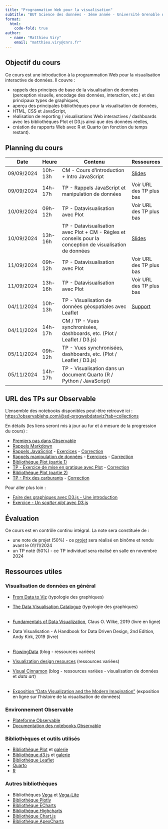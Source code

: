 ```yaml
---
title: "Programmation Web pour la visualisation"
subtitle: "BUT Science des données - 3ème année - Université Grenoble Alpes"
format:
  html:
    code-fold: true
author:
  - name: "Matthieu Viry"
    email: "matthieu.viry@cnrs.fr"
---
```


## Objectif du cours

Ce cours est une introduction à la programmation Web pour la visualisation interactive de données. Il couvre :

- rappels des principes de base de la visualisation de données (perception visuelle, encodage des données, interaction, etc.) et des principaux types de graphiques,
- aperçu des principales bibliothèques pour la visualisation de données,
- HTML, CSS et JavaScript,
- réalisation de reporting / visualisations Web interactives / dashboards avec les bibliothèques Plot et D3.js ainsi que des données réelles,
- création de rapports Web avec R et Quarto (en fonction du temps restant).


## Planning du cours

| Date       | Heure   | Contenu                                                                                                   | Ressources                   |
|------------|---------|-----------------------------------------------------------------------------------------------------------|------------------------------|
| 09/09/2024 | 10h-13h | CM - Cours d'introduction + Intro JavaScript                                                              | [Slides](./CM-seance1.html)  |
| 09/09/2024 | 14h-17h | TP - Rappels JavaScript et manipulation de données                                                        | Voir URL des TP plus bas     |
| 10/09/2024 | 09h-12h | TP - Datavisualisation avec Plot                                                                          | Voir URL des TP plus bas     |
| 10/09/2024 | 13h-16h | TP - Datavisualisation avec Plot + CM - Règles et conseils pour la conception de visualisation de données | [Slides](./CM-seance2.html)  |
| 11/09/2024 | 09h-12h | TP - Datavisualisation avec Plot                                                                          | Voir URL des TP plus bas     |
| 11/09/2024 | 13h-16h | TP - Datavisualisation avec Plot                                                                          | Voir URL des TP plus bas     |
| 04/11/2024 | 10h-13h | TP - Visualisation de données géospatiales avec Leaflet                                              | [Support](./TP-seance7.html) |
| 04/11/2024 | 14h-17h | CM / TP - Vues synchronisées, dashboards, etc. (Plot / Leaflet / D3.js)                                   |     |
| 05/11/2024 | 09h-12h | TP - Vues synchronisées, dashboards, etc. (Plot / Leaflet / D3.js)                                        |                              |
| 05/11/2024 | 14h-17h | TP - Visualisation dans un document Quarto (R / Python / JavaScript)                                      |     |


## URL des TPs sur Observable

L'ensemble des notebooks disponibles peut-être retrouvé ici : [https://observablehq.com/@sd-progwebdataviz?tab=collections](https://observablehq.com/@sd-progwebdataviz?tab=collections)

En détails (les liens seront mis à jour au fur et à mesure de la progression du cours) :

- [Premiers pas dans Observable](https://observablehq.com/@sd-progwebdataviz/premiers-pas-dans-observable)
- [Rappels Markdown](https://observablehq.com/@sd-progwebdataviz/rappels-markdown)
- [Rappels JavaScript](https://observablehq.com/@sd-progwebdataviz/rappels-javascript) - [Exercices](https://observablehq.com/@sd-progwebdataviz/rappels-javascript-exercices) - [Correction](https://observablehq.com/d/1016380d2dbf3ab6?collection=@sd-progwebdataviz/solutions)
- [Rappels manipulation de données](https://observablehq.com/@sd-progwebdataviz/preparation-et-transformation-de-donnees) - [Exercices](https://observablehq.com/@sd-progwebdataviz/preparation-et-transformation-de-donnees-exercices) - [Correction](https://observablehq.com/d/2e1e0290ca512d85)
- [Bibliothèque Plot (partie 1)](https://observablehq.com/@sd-progwebdataviz/bibliotheque-plot)
- [TP - Exercice de mise en pratique avec Plot](https://observablehq.com/@sd-progwebdataviz/tp-exercice-de-mise-en-pratique-avec-plot) - [Correction](https://observablehq.com/@sd-progwebdataviz/solution-exercice-de-mise-en-pratique-avec-plot)
- [Bibliothèque Plot (partie 2)](https://observablehq.com/@sd-progwebdataviz/bibliotheque-plot-2-interactions)
- [TP - Prix des carburants](https://observablehq.com/@sd-progwebdataviz/tp-prix-des-carburants) - [Correction](https://observablehq.com/@sd-progwebdataviz/solutions-prix-des-carburants)

Pour aller plus loin :

- [Faire des graphiques avec D3.js - Une introduction]()
- [Exercice - Un *scatter plot* avec D3.js]()


## Évaluation

Ce cours est en contrôle continu intégral.
La note sera constituée de :

- une note de projet (50%) - ce [projet](https://observablehq.com/@sd-progwebdataviz/tp-note-temps-de-parole-des-hommes-et-des-femmes-a) sera réalisé en binôme et rendu avant le 01/11/2024
- un TP noté (50%) - ce TP individuel sera réalisé en salle en novembre 2024 

## Ressources utiles

### Visualisation de données en général

- [From Data to Viz](https://www.data-to-viz.com/) (typologie des graphiques)
- [The Data Visualisation Catalogue](https://datavizcatalogue.com/) (typologie des graphiques)
<br><br>

- [Fundamentals of Data Visualization](https://clauswilke.com/dataviz/), Claus O. Wilke, 2019 (livre en ligne)
- Data Visualisation - A Handbook for Data Driven Design, 2nd Edition, Andy Kirk, 2019 (livre)
<br><br>

- [FlowingData](https://flowingdata.com/) (blog - ressources variées)
- [Visualization design resources](https://www.cs.ubc.ca/group/infovis/resources.shtml) (ressources variées)
- [Visual Cinnamon](https://www.visualcinnamon.com/) (blog - ressources variées - visualisation de données et *data art*)
<br><br>

- [Exposition "Data Visualization and the Modern Imagination"](https://exhibits.stanford.edu/dataviz) (exposition en ligne sur l'histoire de la visualisation de données)

### Environnement Observable

- [Plateforme Observable](https://observablehq.com/)
- [Documentation des notebooks Observable](https://observablehq.com/@observablehq/documentation)

### Bibliothèques et outils utilisés

- [Bibliothèque Plot](https://observablehq.com/plot/) et [galerie](https://observablehq.com/@observablehq/plot-gallery)
- [Bibliothèque d3.js](https://d3js.org/) et [galerie](https://observablehq.com/collection/@d3/gallery)
- [Bibliothèque Leaflet](https://leafletjs.com/)
- [Quarto](https://quarto.org/)
- [R](https://www.r-project.org/)

### Autres bibliothèques

- Bibliothèques [Vega](https://vega.github.io/vega/) et [Vega-Lite](https://vega.github.io/vega-lite/)
- [Bibliothèque Plotly](https://plotly.com/javascript/)
- [Bibliothèque ECharts](https://echarts.apache.org/en/index.html)
- [Bibliothèque Highcharts](https://www.highcharts.com/)
- [Bibliothèque Chart.js](https://www.chartjs.org/)
- [Bibliothèque ApexCharts](https://apexcharts.com/)